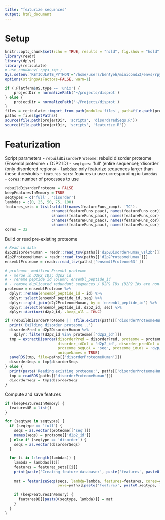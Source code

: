 ```yaml
---
title: "featurize sequences"
output: html_document
---
```


# Setup

```r
knitr::opts_chunk$set(echo = TRUE, results = "hold", fig.show = "hold")
library(readr)
library(dplyr)
library(reticulate)
# use_condaenv('rpy3_tmp')
Sys.setenv('RETICULATE_PYTHON'='/home/users/bentyeh/miniconda3/envs/rpy3_tmp/bin/python')
options(stringsAsFactors=FALSE, warn=1)

if (.Platform$OS.type == 'unix') {
    projectDir = normalizePath('~/projects/disprot')
} else {
    projectDir = normalizePath('~/Projects/disprot')
}
files = reticulate::import_from_path(module='files', path=file.path(projectDir, 'scripts'))
paths = files$getPaths()
source(file.path(projectDir, 'scripts', 'disorderedSeqs.R'))
source(file.path(projectDir, 'scripts', 'featurize.R'))
```

# Featurization

Script parameters
- `rebuildDisorderProteome`: rebuild disorder proteome (Ensembl proteome + D2P2 ID)
- `seqtypes`: 'full' (entire sequence); 'disorder' (only disordered regions)
- `lambdas`: only featurize sequences larger than these thresholds
- `features_sets`: features to use corresponding to `lambdas`
- `cores`: number of processes to use

```r
rebuildDisorderProteome = FALSE
keepFeaturesInMemory = TRUE
seqtypes = c('full', 'disorder')
lambdas = c(0, 25, 50, 75, 100)
features_sets = list(setdiff(names(featureFuns_comp), 'TC'),
                     c(names(featureFuns_paac), names(featureFuns_cor)),
                     c(names(featureFuns_paac), names(featureFuns_cor)),
                     c(names(featureFuns_paac), names(featureFuns_cor)),
                     c(names(featureFuns_paac), names(featureFuns_cor)))
cores = 32
```

Build or read pre-existing proteome

```r
# Read in data
d2p2DisorderHuman = readr::read_tsv(paths[['d2p2DisorderHuman_vsl2b']])
d2p2ProteomeHuman = readr::read_tsv(paths[['d2p2ProteomeHuman']])
ensemblProteome = readr::read_tsv(paths[['ensemblProteome63']])

# proteome: modified Ensembl proteome
# - merge in D2P2 IDs: d2p2_id
# - rename peptide id column: ensembl_peptide_id
# - remove duplicated redundant sequences / D2P2 IDs (D2P2 IDs are non-redundant for sequences)
proteome = ensemblProteome %>%
  dplyr::rename(ensembl_peptide_id = id) %>%
  dplyr::select(ensembl_peptide_id, seq) %>%
  dplyr::right_join(d2p2ProteomeHuman, by = 'ensembl_peptide_id') %>%
  dplyr::select(ensembl_peptide_id, d2p2_id, seq) %>%
  dplyr::distinct(d2p2_id, .keep_all = TRUE)

if (rebuildDisorderProteome || !file.exists(paths[['disorderProteomeHuman']])) {
  print('Building disorder proteome...')
  disorderPred = d2p2DisorderHuman %>%
    dplyr::filter(d2p2_id %in% proteome[['d2p2_id']])
  tmp = extractDisorder(disorderPred = disorderPred, proteome = proteome,
                        disorder_idCol = 'd2p2_id', disorder_predCol = 'predictor_id',
                        proteome_seqCol = 'seq', proteome_idCol = 'd2p2_id',
                        uniqueNames = TRUE)
  saveRDS(tmp, file=paths[['disorderProteomeHuman']])
  disorderSeqs = tmp$disorderSeqs
} else {
  print(paste('Reading existing proteome:', paths[['disorderProteomeHuman']]))
  tmp = readRDS(paths[['disorderProteomeHuman']])
  disorderSeqs = tmp$disorderSeqs
}
```

Compute and save features

```r
if (keepFeaturesInMemory) {
  featuresDB = list()
}

for (seqtype in seqtypes) {
  if (seqtype == 'full') {
    seqs = as.vector(proteome[['seq']])
    names(seqs) = proteome[['d2p2_id']]
  } else if (seqtype == 'disorder') {
    seqs = as.vector(disorderSeqs)
  }
  
  for (i in 1:length(lambdas)) {
    lambda = lambdas[[i]]
    features = features_sets[[i]]
    print(paste('Creating feature database:', paste('features', paste0(seqtype, lambda), 'human', sep='_')))
    
    mat = featurizeSeqs(seqs, lambda=lambda, features=features, cores=cores, format='matrix',
                        save=paths[[paste('features', paste0(seqtype, lambda), 'human', 'orig', sep='_')]])
    
    if (keepFeaturesInMemory) {
      featuresDB[[paste0(seqtype, lambda)]] = mat
    }
  }
}
```

